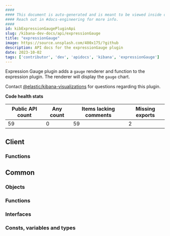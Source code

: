 ```yaml
---
####
#### This document is auto-generated and is meant to be viewed inside our experimental, new docs system.
#### Reach out in #docs-engineering for more info.
####
id: kibExpressionGaugePluginApi
slug: /kibana-dev-docs/api/expressionGauge
title: "expressionGauge"
image: https://source.unsplash.com/400x175/?github
description: API docs for the expressionGauge plugin
date: 2023-10-02
tags: ['contributor', 'dev', 'apidocs', 'kibana', 'expressionGauge']
---
```


Expression Gauge plugin adds a `gauge` renderer and function to the expression plugin. The renderer will display the `gauge` chart.

Contact [@elastic/kibana-visualizations](https://github.com/orgs/elastic/teams/kibana-visualizations) for questions regarding this plugin.

**Code health stats**

| Public API count  | Any count | Items lacking comments | Missing exports |
|-------------------|-----------|------------------------|-----------------|
| 59 | 0 | 59 | 2 |

## Client

### Functions
<DocDefinitionList data={expressionGaugeObj.client.functions}/>

## Common

### Objects
<DocDefinitionList data={expressionGaugeObj.common.objects}/>

### Functions
<DocDefinitionList data={expressionGaugeObj.common.functions}/>

### Interfaces
<DocDefinitionList data={expressionGaugeObj.common.interfaces}/>

### Consts, variables and types
<DocDefinitionList data={expressionGaugeObj.common.misc}/>

